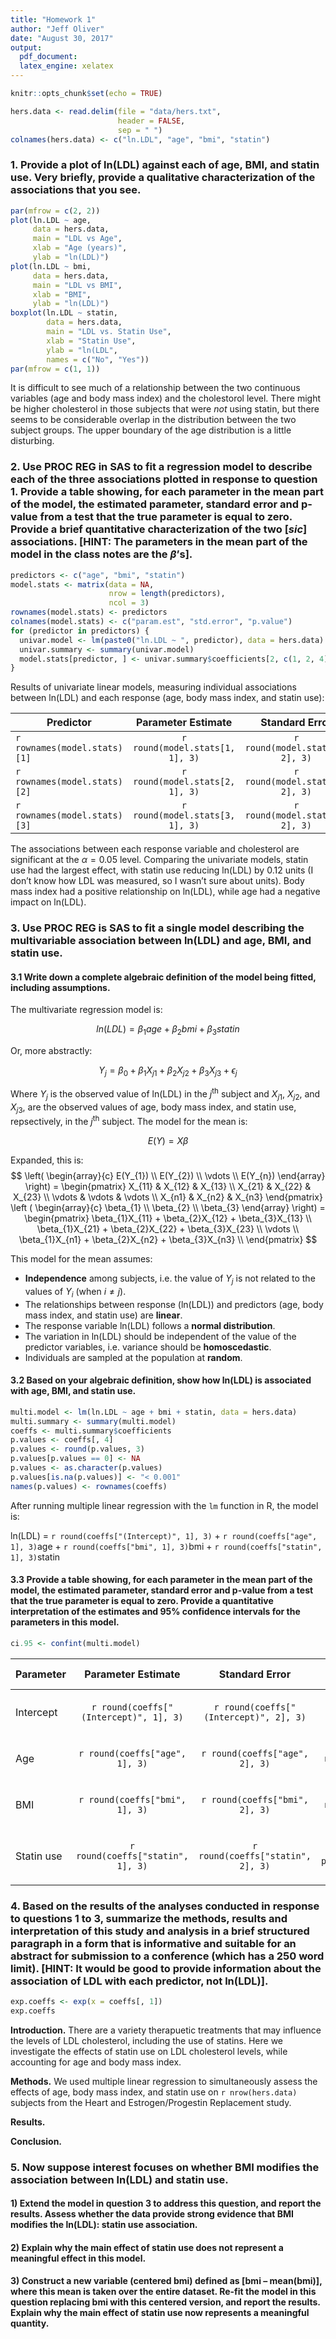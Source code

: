 ```yaml
---
title: "Homework 1"
author: "Jeff Oliver"
date: "August 30, 2017"
output: 
  pdf_document:
  latex_engine: xelatex
---
```


```r
knitr::opts_chunk$set(echo = TRUE)
```

<!--
The dataset “hers.txt” available in the “Datasets” folder of the course webpage includes data from the Heart and Estrogen/Progestin Replacement study (HERS), a randomized clinical trial investigating the efficacy of hormone replacement therapy (HT) for secondary prevention of coronary heart disease. For each study subject, in addition to HT, investigators measured a set of known CHD risk factors, including LDL and HDL cholesterol levels, age, bmi, as well as other important subject characteristics, such as statin use. The dataset on the course webpage includes a row of data for each of 2747 subjects enrolled in the study. In each row, the variables are ln(LDL), age, BMI, and statin use (1=yes, 0=no).
-->

```r
hers.data <- read.delim(file = "data/hers.txt",
                        header = FALSE,
                        sep = " ")
colnames(hers.data) <- c("ln.LDL", "age", "bmi", "statin")
```

### 1. Provide a plot of ln(LDL) against each of age, BMI, and statin use. Very briefly, provide a qualitative characterization of the associations that you see.

```r
par(mfrow = c(2, 2))
plot(ln.LDL ~ age, 
     data = hers.data,
     main = "LDL vs Age",
     xlab = "Age (years)",
     ylab = "ln(LDL)")
plot(ln.LDL ~ bmi, 
     data = hers.data,
     main = "LDL vs BMI",
     xlab = "BMI",
     ylab = "ln(LDL)")
boxplot(ln.LDL ~ statin, 
        data = hers.data,
        main = "LDL vs. Statin Use",
        xlab = "Statin Use",
        ylab = "ln(LDL",
        names = c("No", "Yes"))
par(mfrow = c(1, 1))
```

It is difficult to see much of a relationship between the two continuous variables (age and body mass index) and the cholestorol level. There might be higher cholesterol in those subjects that were _not_ using statin, but there seems to be considerable overlap in the distribution between the two subject groups. The upper boundary of the age distribution is a little disturbing.

### 2. Use PROC REG in SAS to fit a regression model to describe each of the three associations plotted in response to question 1. Provide a table showing, for each parameter in the mean part of the model, the estimated parameter, standard error and p-value from a test that the true parameter is equal to zero. Provide a brief quantitative characterization of the two [_sic_] associations. [HINT: The parameters in the mean part of the model in the class notes are the $\beta$’s].

```r
predictors <- c("age", "bmi", "statin")
model.stats <- matrix(data = NA,
                      nrow = length(predictors),
                      ncol = 3)
rownames(model.stats) <- predictors
colnames(model.stats) <- c("param.est", "std.error", "p.value")
for (predictor in predictors) {
  univar.model <- lm(paste0("ln.LDL ~ ", predictor), data = hers.data)
  univar.summary <- summary(univar.model)
  model.stats[predictor, ] <- univar.summary$coefficients[2, c(1, 2, 4)]
}
```

Results of univariate linear models, measuring individual associations between ln(LDL) and each response (age, body mass index, and statin use):

|Predictor|Parameter Estimate|Standard Error|P-value|
|---------|:----------------:|:------------:|:-----:|
| `r rownames(model.stats)[1]` | `r round(model.stats[1, 1], 3)` | `r round(model.stats[1, 2], 3)` | `r round(model.stats[1, 3], 3)` |
| `r rownames(model.stats)[2]` | `r round(model.stats[2, 1], 3)` | `r round(model.stats[2, 2], 3)` | `r round(model.stats[2, 3], 3)` |
| `r rownames(model.stats)[3]` | `r round(model.stats[3, 1], 3)` | `r round(model.stats[3, 2], 3)` | `r round(model.stats[3, 3], 3)` |

The associations between each response variable and cholesterol are significant at the $\alpha = 0.05$ level. Comparing the univariate models, statin use had the largest effect, with statin use reducing ln(LDL) by 0.12 units (I don't know how LDL was measured, so I wasn't sure about units). Body mass index had a positive relationship on ln(LDL), while age had a negative impact on ln(LDL).

### 3. Use PROC REG is SAS to fit a single model describing the multivariable association between ln(LDL) and age, BMI, and statin use.
#### 3.1 Write down a complete algebraic definition of the model being fitted, including assumptions.

The multivariate regression model is: 

$$
ln(LDL) = \beta_{1}age + \beta_{2}bmi + \beta_{3}statin
$$

Or, more abstractly:

$$
Y_{j} = \beta_{0} + \beta_{1}X_{j1} + \beta_{2}X_{j2} + \beta_{3}X_{j3} + \epsilon_{j}
$$

Where $Y_{j}$ is the observed value of ln(LDL) in the _j_^th^ subject and $X_{j1}$, $X_{j2}$, and $X_{j3}$, are the observed values of age, body mass index, and statin use, repsectively, in the _j_^th^ subject. The model for the mean is:

$$
E(Y) = X\beta
$$

Expanded, this is:
$$
\left( 
\begin{array}{c}
E(Y_{1}) \\ E(Y_{2}) \\ \vdots \\ E(Y_{n})
\end{array} 
\right)
=
\begin{pmatrix}
X_{11} & X_{12} & X_{13} \\
X_{21} & X_{22} & X_{23} \\
\vdots & \vdots & \vdots \\
X_{n1} & X_{n2} & X_{n3}
\end{pmatrix}
\left ( 
\begin{array}{c}
\beta_{1} \\ \beta_{2} \\ \beta_{3}
\end{array}
\right)
=
\begin{pmatrix}
\beta_{1}X_{11} + \beta_{2}X_{12} + \beta_{3}X_{13} \\
\beta_{1}X_{21} + \beta_{2}X_{22} + \beta_{3}X_{23} \\
\vdots \\
\beta_{1}X_{n1} + \beta_{2}X_{n2} + \beta_{3}X_{n3} \\
\end{pmatrix}
$$

This model for the mean assumes:

+ **Independence** among subjects, i.e. the value of $Y_{j}$ is not related to the values of $Y_{i}$ (when $i \neq j$).
+ The relationships between response (ln(LDL)) and predictors (age, body mass index, and statin use) are **linear**.
+ The response variable ln(LDL) follows a **normal distribution**.
* The variation in ln(LDL) should be independent of the value of the predictor variables, i.e. variance should be **homoscedastic**.
+ Individuals are sampled at the population at **random**.

#### 3.2 Based on your algebraic definition, show how ln(LDL) is associated with age, BMI, and statin use.
```r
multi.model <- lm(ln.LDL ~ age + bmi + statin, data = hers.data)
multi.summary <- summary(multi.model)
coeffs <- multi.summary$coefficients
p.values <- coeffs[, 4]
p.values <- round(p.values, 3)
p.values[p.values == 0] <- NA
p.values <- as.character(p.values)
p.values[is.na(p.values)] <- "< 0.001"
names(p.values) <- rownames(coeffs)
```
After running multiple linear regression with the `lm` function in R, the model is:  
  
ln(LDL) = `r round(coeffs["(Intercept)", 1], 3)` + `r round(coeffs["age", 1], 3)`age + `r round(coeffs["bmi", 1], 3)`bmi + `r round(coeffs["statin", 1], 3)`statin

#### 3.3 Provide a table showing, for each parameter in the mean part of the model, the estimated parameter, standard error and p-value from a test that the true parameter is equal to zero. Provide a quantitative interpretation of the estimates and 95% confidence intervals for the parameters in this model.

```r
ci.95 <- confint(multi.model)
```

|Parameter|Parameter Estimate|Standard Error|Pr($\neq0$)|95% Confidence Interval|
|---------|:----------------:|:------------:|:---------:|:---------------------:|
| Intercept | `r round(coeffs["(Intercept)", 1], 3)` | `r round(coeffs["(Intercept)", 2], 3)` | `r p.values["(Intercept)"]` | `r round(ci.95["(Intercept)", 1], 3)` - `r round(ci.95["(Intercept)", 2], 3)`|
| Age | `r round(coeffs["age", 1], 3)` | `r round(coeffs["age", 2], 3)` | `r p.values["age"]` | `r round(ci.95["age", 1], 3)` - `r round(ci.95["age", 2], 3)`|
| BMI | `r round(coeffs["bmi", 1], 3)` | `r round(coeffs["bmi", 2], 3)` | `r p.values["bmi"]` | `r round(ci.95["bmi", 1], 3)` - `r round(ci.95["bmi", 2], 3)`|
| Statin use | `r round(coeffs["statin", 1], 3)` | `r round(coeffs["statin", 2], 3)` | `r p.values["statin"]` | `r round(ci.95["statin", 1], 3)` - `r round(ci.95["statin", 2], 3)`|

### 4. Based on the results of the analyses conducted in response to questions 1 to 3, summarize the methods, results and interpretation of this study and analysis in a brief structured paragraph in a form that is informative and suitable for an abstract for submission to a conference (which has a 250 word limit). [HINT: It would be good to provide information about the association of LDL with each predictor, not ln(LDL)].

```r
exp.coeffs <- exp(x = coeffs[, 1])
exp.coeffs
```

**Introduction.** There are a variety therapuetic treatments that may influence the levels of LDL cholesterol, including the use of statins. Here we investigate the effects of statin use on LDL cholesterol levels, while accounting for age and body mass index.

**Methods.** We used multiple linear regression to simultaneously assess the effects of age, body mass index, and statin use on `r nrow(hers.data)` subjects from the Heart and Estrogen/Progestin Replacement study.

**Results.** 

**Conclusion.**


### 5. Now suppose interest focuses on whether BMI modifies the association between ln(LDL) and statin use.
#### 1) Extend the model in question 3 to address this question, and report the results. Assess whether the data provide strong evidence that BMI modifies the ln(LDL): statin use association.
#### 2) Explain why the main effect of statin use does not represent a meaningful effect in this model. 
#### 3) Construct a new variable (centered bmi) defined as [bmi – mean(bmi)], where this mean is taken over the entire dataset. Re-fit the model in this question replacing bmi with this centered version, and report the results. Explain why the main effect of statin use now represents a meaningful quantity.

